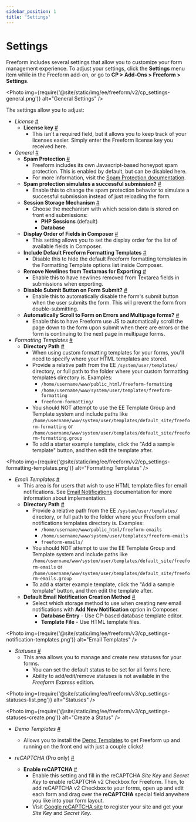 ```yaml
---
sidebar_position: 1
title: 'Settings'
---
```



# Settings

Freeform includes several settings that allow you to customize your form management experience. To adjust your settings, click the **Settings** menu item while in the Freeform add-on, or go to **CP > Add-Ons > Freeform > Settings**.

<Photo
  img={require('@site/static/img/ee/freeform/v2/cp_settings-general.png')}
  alt="General Settings"
/>

The settings allow you to adjust:

- _License_ <a href="#license" id="license" class="docs-anchor">#</a>
  - **License key** <a href="#license-key" id="license-key" class="docs-anchor">#</a>
    - This isn't a required field, but it allows you to keep track of your licenses easier. Simply enter the Freeform license key you received here.
- _General_ <a href="#general" id="general" class="docs-anchor">#</a>
  - **Spam Protection** <a href="#spam-protection" id="spam-protection" class="docs-anchor">#</a>
    - Freeform includes its own Javascript-based honeypot spam protection. This is enabled by default, but can be disabled here.
    - For more information, visit the [Spam Protection documentation](../forms/spam-protection.mdx).
  - **Spam protection simulates a successful submission?** <a href="#spam-simulate-success" id="spam-simulate-success" class="docs-anchor">#</a>
    - Enable this to change the spam protection behavior to simulate a successful submission instead of just reloading the form.
  - **Session Storage Mechanism** <a href="#session-storage" id="session-storage" class="docs-anchor">#</a>
    - Choose the mechanism with which session data is stored on front end submissions:
      - **PHP Sessions** (default)
      - **Database**
  - **Display Order of Fields in Composer** <a href="#display-order" id="display-order" class="docs-anchor">#</a>
    - This setting allows you to set the display order for the list of available fields in Composer.
  - **Include Default Freeform Formatting Templates** <a href="#include-default-templates" id="include-default-templates" class="docs-anchor">#</a>
    - Disable this to hide the default Freeform formatting templates in the Formatting Template options list inside Composer.
  - **Remove Newlines from Textareas for Exporting** <a href="#remove-newlines-exporting" id="remove-newlines-exporting" class="docs-anchor">#</a>
    - Enable this to have newlines removed from Textarea fields in submissions when exporting.
  - **Disable Submit Button on Form Submit?** <a href="#disable-submit" id="disable-submit" class="docs-anchor">#</a>
    - Enable this to automatically disable the form's submit button when the user submits the form. This will prevent the form from double-submitting.
  - **Automatically Scroll to Form on Errors and Multipage forms?** <a href="#auto-scroll" id="auto-scroll" class="docs-anchor">#</a>
    - Enable this to have Freeform use JS to automatically scroll the page down to the form upon submit when there are errors or the form is continuing to the next page in multipage forms.
- _Formatting Templates_ <a href="#formatting-templates" id="formatting-templates" class="docs-anchor">#</a>
  - **Directory Path** <a href="#formatting-directory-path" id="formatting-directory-path" class="docs-anchor">#</a>
    - When using custom formatting templates for your forms, you'll need to specify where your HTML templates are stored.
    - Provide a relative path from the EE `/system/user/templates/` directory, or full path to the folder where your custom formatting templates directory is. Examples:
      - `/home/username/www/public_html/freeform-formatting`
      - `/home/username/www/system/user/templates/freeform-formatting`
      - `freeform-formatting/`
    - You should NOT attempt to use the EE Template Group and Template system and include paths like `/home/username/www/system/user/templates/default_site/freeform-formatting` or `/home/username/www/system/user/templates/default_site/freeform-formatting.group`
    - To add a starter example template, click the "Add a sample template" button, and then edit the template after.

<Photo
  img={require('@site/static/img/ee/freeform/v2/cp_settings-formatting-templates.png')}
  alt="Formatting Templates"
/>

- _Email Templates_ <a href="#email-templates" id="email-templates" class="docs-anchor">#</a>
  - This area is for users that wish to use HTML template files for email notifications. See [Email Notifications](../forms/email-notifications.mdx) documentation for more information about implementation.
  - **Directory Path** <a href="#email-directory-path" id="email-directory-path" class="docs-anchor">#</a>
    - Provide a relative path from the EE `/system/user/templates/` directory, or full path to the folder where your Freeform email notifications templates directory is. Examples:
      - `/home/username/www/public_html/freeform-emails`
      - `/home/username/www/system/user/templates/freeform-emails`
      - `freeform-emails/`
    - You should NOT attempt to use the EE Template Group and Template system and include paths like `/home/username/www/system/user/templates/default_site/freeform-emails` or `/home/username/www/system/user/templates/default_site/freeform-emails.group`
    - To add a starter example template, click the "Add a sample template" button, and then edit the template after.
  - **Default Email Notification Creation Method** <a href="#default-email-method" id="default-email-method" class="docs-anchor">#</a>
    - Select which storage method to use when creating new email notifications with **Add New Notification** option in Composer.
      - **Database Entry** - Use CP-based database template editor.
      - **Template File** - Use HTML template files.

<Photo
  img={require('@site/static/img/ee/freeform/v3/cp_settings-notification-templates.png')}
  alt="Email Templates"
/>

- _Statuses_ <a href="#statuses" id="statuses" class="docs-anchor">#</a>
  - This area allows you to manage and create new statuses for your forms.
    - You can set the default status to be set for all forms here.
    - Ability to add/edit/remove statuses is not available in the _Freeform Express_ edition.

<Photo
  img={require('@site/static/img/ee/freeform/v3/cp_settings-statuses-list.png')}
  alt="Statuses"
/>

<Photo
  img={require('@site/static/img/ee/freeform/v3/cp_settings-statuses-create.png')}
  alt="Create a Status"
/>

- _Demo Templates_ <a href="#demo-templates" id="demo-templates" class="docs-anchor">#</a>

  - Allows you to install the [Demo Templates](./demo-templates.mdx) to get Freeform up and running on the front end with just a couple clicks!

- _reCAPTCHA_ (Pro only) <a href="#recaptcha" id="recaptcha" class="docs-anchor">#</a>
  - **Enable reCAPTCHA** <a href="#enable-recaptcha" id="enable-recaptcha" class="docs-anchor">#</a>
    - Enable this setting and fill in the reCAPTCHA _Site Key_ and _Secret Key_ to enable reCAPTCHA v2 Checkbox for Freeform. Then, to add reCAPTCHA v2 Checkbox to your forms, open up and edit each form and drag over the **reCAPTCHA** special field anywhere you like into your form layout.
    - Visit [Google reCAPTCHA site](https://www.google.com/recaptcha) to register your site and get your _Site Key_ and _Secret Key_.
